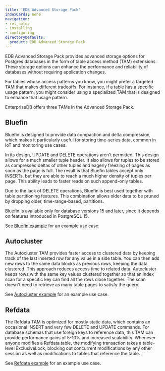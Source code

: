 ```yaml
---
title: 'EDB Advanced Storage Pack'
indexCards: none
navigation:
- rel_notes
- installing
- configuring
directoryDefaults:
  product: EDB Advanced Storage Pack
---
```


EDB Advanced Storage Pack provides advanced storage options for Postgres databases in the form of table access method (TAM) extensions. These storage options can enhance the performance and reliability of databases without requiring application changes.

For tables whose access patterns you know, you might prefer a targeted TAM that makes different tradeoffs. For instance, if a table has a specific usage pattern, you might consider using a specialized TAM that is designed to enhance that usage pattern.

EnterpriseDB offers three TAMs in the Advanced Storage Pack.

## Bluefin

Bluefin is designed to provide data compaction and delta compression, which makes it particularly useful for storing time-series data, common in IoT and monitoring use cases.

In its design, UPDATE and DELETE operations aren't permitted. This design allows for a much smaller tuple header. It also allows for tuples to be stored as compressed deltas of other tuples and eagerly freezing of pages as soon as the page is full. The result is that Bluefin tables accept only INSERTs, but they are able to reach a much higher density of tuples per page. This ability leads to faster reads on such append-only tables.

Due to the lack of DELETE operations, Bluefin is best used together with table partitioning features. This combination allows older data to be pruned by dropping older, time-range-based, partitions.

Bluefin is available only for database versions 15 and later, since it depends on features introduced in PostgreSQL 15.

See [Bluefin example](using/#bluefin-example) for an example use case.

## Autocluster 

The Autocluster TAM provides faster access to clustered data by keeping track of the last inserted row for any value in a side table. You can then add new rows to the same data blocks as previous rows, keeping the data clustered. This approach reduces access time to related data. Autocluster keeps rows with the same key values clustered together so that an index scan for a specific key can find all the rows close together. The scan doesn't need to retrieve as many table pages to satisfy the query.

See [Autocluster example](using/#autocluster-example) for an example use case. 

## Refdata

The Refdata TAM is optimized for mostly static data, which contains an occasional INSERT and very few DELETE and UPDATE commands. For database schemas that use foreign keys to reference data, this TAM can provide performance gains of 5-10% and increased scalability. Whenever anyone modifies a Refdata table, the modifying transaction takes a table-level ExclusiveLock, blocking out concurrent modifications by any other session as well as modifications to tables that reference the table. 

See [Refdata example](using/#refdata-example) for an example use case.
